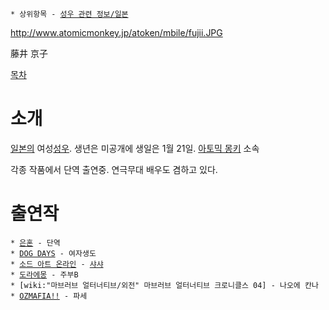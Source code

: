  * 상위항목 - [[성우 관련 정보/일본]]

http://www.atomicmonkey.jp/atoken/mbile/fujii.JPG

藤井 京子

[[목차]]

= 소개 = 
[[일본]]의 여성[[성우]]. 생년은 미공개에 생일은 1월 21일. [[아토믹 몽키]] 소속

각종 작품에서 단역 출연중. 연극무대 배우도 겸하고 있다.

= 출연작 = 
 * [[은혼]] - 단역
 * [[DOG DAYS]] - 여자생도
 * [[소드 아트 온라인]] - [[샤샤]]
 * [[도라에몽]] - 주부B
 * [wiki:"마브러브 얼터너티브/외전" 마브러브 얼터너티브 크로니클스 04] - 나오에 칸나
 * [[OZMAFIA!!]] - 파세



